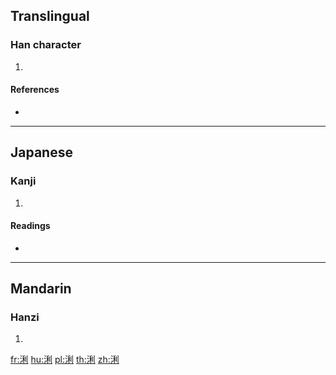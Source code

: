 {{character info/new}}
==Translingual==

===Han character===
{{Han char|rn=85|rad=水|as=07|sn=10|four=32100|canj=EHDN|ids=⿰氵利}}

# {{defn|Han|sort=水07}}

====References====
* {{Han ref|kx=0625.020|dkj=17489|dj=1023.020|hdz=31626.030|uh=6D70|ud=28016|bh=D259|bd=53849}}

----

==Japanese==

===Kanji===
{{ja-kanji|grade=|rs=水07}}

# {{defn|lang=ja|sort=水07}}

====Readings====
* {{ja-readings|on=[[れん]] (ren), [[り]] (ri), [[れい]] (rei), [[らい]] (rai)|kun=}}

----

==Mandarin==

===Hanzi===
{{cmn-hanzi|pin=[[liàn]] ([[lian4]])|wg=lien<sup>4</sup>}}

# {{defn|lang=cmn|sort=水07}}

[[fr:浰]]
[[hu:浰]]
[[pl:浰]]
[[th:浰]]
[[zh:浰]]